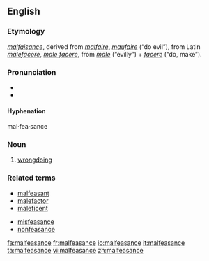 ==English==
{{wikipedia}}

===Etymology===
{{OF.}} ''[[malfaisance]]'', derived from ''[[malfaire]]'', ''[[maufaire]]'' (“do evil”), from Latin ''[[malefacere]]'', ''[[male facere]]'', from ''[[male]]'' (“evilly”) + ''[[facere]]'' (“do, make”).

===Pronunciation===
* {{IPA|/ˌmælˈfizəns/}}
* {{SAMPA|/%m{l"fiz@ns/}}

====Hyphenation====
mal·fea·sance

===Noun===
{{en-noun}}

# [[wrongdoing]]

===Related terms===
* [[malfeasant]]
* [[malefactor]]
* [[maleficent]]

* [[misfeasance]]
* [[nonfeasance]]

[[fa:malfeasance]]
[[fr:malfeasance]]
[[io:malfeasance]]
[[it:malfeasance]]
[[ta:malfeasance]]
[[vi:malfeasance]]
[[zh:malfeasance]]